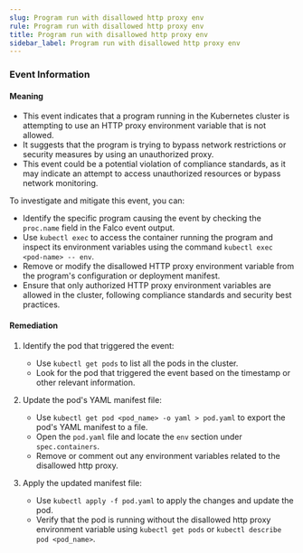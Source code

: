 ```yaml
--- 
slug: Program run with disallowed http proxy env
rule: Program run with disallowed http proxy env
title: Program run with disallowed http proxy env
sidebar_label: Program run with disallowed http proxy env
---
```

                   


### Event Information

#### Meaning

- This event indicates that a program running in the Kubernetes cluster is attempting to use an HTTP proxy environment variable that is not allowed.
- It suggests that the program is trying to bypass network restrictions or security measures by using an unauthorized proxy.
- This event could be a potential violation of compliance standards, as it may indicate an attempt to access unauthorized resources or bypass network monitoring.

To investigate and mitigate this event, you can:
- Identify the specific program causing the event by checking the `proc.name` field in the Falco event output.
- Use `kubectl exec` to access the container running the program and inspect its environment variables using the command `kubectl exec <pod-name> -- env`.
- Remove or modify the disallowed HTTP proxy environment variable from the program's configuration or deployment manifest.
- Ensure that only authorized HTTP proxy environment variables are allowed in the cluster, following compliance standards and security best practices.

#### Remediation

1. Identify the pod that triggered the event:
   - Use `kubectl get pods` to list all the pods in the cluster.
   - Look for the pod that triggered the event based on the timestamp or other relevant information.

2. Update the pod's YAML manifest file:
   - Use `kubectl get pod <pod_name> -o yaml > pod.yaml` to export the pod's YAML manifest to a file.
   - Open the `pod.yaml` file and locate the `env` section under `spec.containers`.
   - Remove or comment out any environment variables related to the disallowed http proxy.

3. Apply the updated manifest file:
   - Use `kubectl apply -f pod.yaml` to apply the changes and update the pod.
   - Verify that the pod is running without the disallowed http proxy environment variable using `kubectl get pods` or `kubectl describe pod <pod_name>`.

 